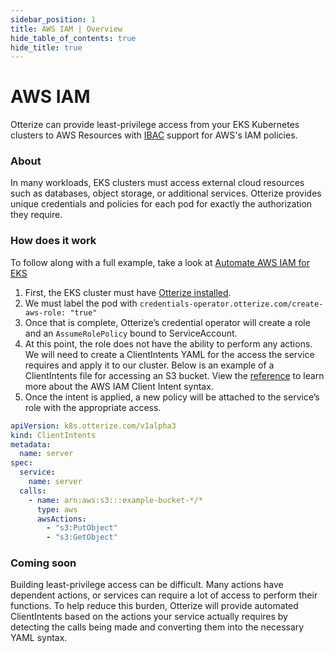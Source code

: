 ```yaml
---
sidebar_position: 1
title: AWS IAM | Overview
hide_table_of_contents: true
hide_title: true
---
```


# AWS IAM

Otterize can provide least-privilege access from your EKS Kubernetes clusters to AWS Resources with [IBAC](/overview/intent-based-access-control/) support for AWS's IAM policies.

### About

In many workloads, EKS clusters must access external cloud resources such as databases, object storage, or additional services. Otterize provides unique credentials and policies for each pod for exactly the authorization they require.

### How does it work

To follow along with a full example, take a look at [Automate AWS IAM for EKS](/features/aws-iam/tutorials/aws-iam-eks)

1. First, the EKS cluster must have [Otterize installed](/overview/installation).
2. We must label the pod with `credentials-operator.otterize.com/create-aws-role: "true"`
3. Once that is complete, Otterize’s credential operator will create a role and an `AssumeRolePolicy` bound to ServiceAccount.
4. At this point, the role does not have the ability to perform any actions. We will need to create a ClientIntents YAML for the access the service requires and apply it to our cluster. Below is an example of a ClientIntents file for accessing an S3 bucket. View the [reference](/features/aws-iam/reference) to learn more about the AWS IAM Client Intent syntax.
5. Once the intent is applied, a new policy will be attached to the service’s role with the appropriate access.

```yaml
apiVersion: k8s.otterize.com/v1alpha3
kind: ClientIntents
metadata:
  name: server
spec:
  service:
    name: server
  calls:
    - name: arn:aws:s3:::example-bucket-*/*
      type: aws
      awsActions:
        - "s3:PutObject"
        - "s3:GetObject"
```

### Coming soon

Building least-privilege access can be difficult. Many actions have dependent actions, or services can require a lot of access to perform their functions. To help reduce this burden, Otterize will provide automated ClientIntents based on the actions your service actually requires by detecting the calls being made and converting them into the necessary YAML syntax.


